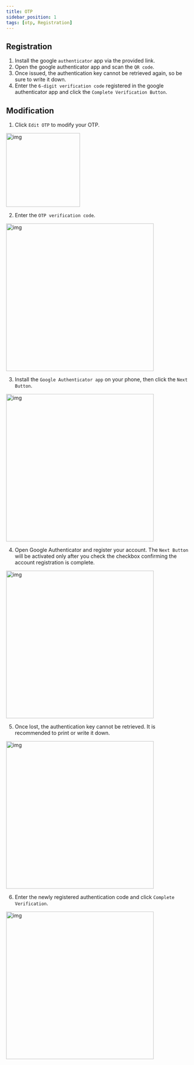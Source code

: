 ```yaml
---
title: OTP
sidebar_position: 1
tags: [otp, Registration]
---
```



## Registration

1. Install the google `authenticator` app via the provided link.
2. Open the google authenticator app and scan the `QR code`.
3. Once issued, the authentication key cannot be retrieved again, so be sure to write it down.
4. Enter the `6-digit verification code` registered in the google authenticator app and click the `Complete Verification Button`.

## Modification

1. Click `Edit OTP` to modify your OTP.

<img width="200" src={otp6} alt="img" />

2. Enter the `OTP verification code`.

<img width="400" src={otp1} alt="img" />

3. Install the `Google Authenticator app` on your phone, then click the `Next Button`.

<img width="400" src={otp2} alt="img" />

4. Open Google Authenticator and register your account. The `Next Button` will be activated only after you check the checkbox confirming the account registration is complete.

<img width="400" src={otp3} alt="img" />

5. Once lost, the authentication key cannot be retrieved. It is recommended to print or write it down.

<img width="400" src={otp4} alt="img" />

6. Enter the newly registered authentication code and click `Complete Verification`.

<img width="400" src={otp5} alt="img" />
